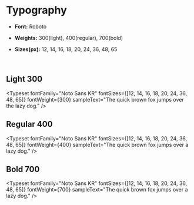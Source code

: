 
<Meta title="Foundation/Typography" />

# Typography

- **Font:** Roboto

- **Weights:** 300(light), 400(regular), 700(bold)

- **Sizes(px):** 12, 14, 16, 18, 20, 24, 36, 48, 65

<br />

## Light 300

<Typeset
  fontFamily="Noto Sans KR"
  fontSizes={[12, 14, 16, 18, 20, 24, 36, 48, 65]}
  fontWeight={300}
  sampleText="The quick brown fox jumps over the lazy dog."
/>

## Regular 400

<Typeset
  fontFamily="Noto Sans KR"
  fontSizes={[12, 14, 16, 18, 20, 24, 36, 48, 65]}
  fontWeight={400}
  sampleText="The quick brown fox jumps over a lazy dog."
/>

## Bold 700

<Typeset
  fontFamily="Noto Sans KR"
  fontSizes={[12, 14, 16, 18, 20, 24, 36, 48, 65]}
  fontWeight={700}
  sampleText="The quick brown fox jumps over a lazy dog."
/>

